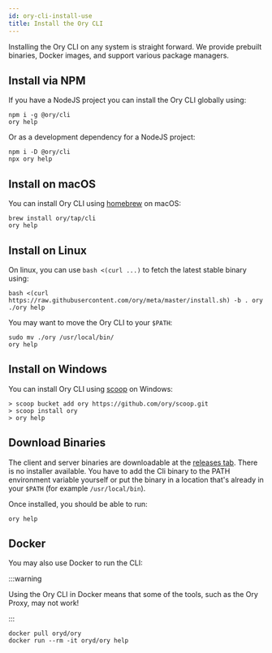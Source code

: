 ```yaml
---
id: ory-cli-install-use
title: Install the Ory CLI
---
```


Installing the Ory CLI on any system is straight forward. We provide prebuilt
binaries, Docker images, and support various package managers.

## Install via NPM

If you have a NodeJS project you can install the Ory CLI globally using:

```
npm i -g @ory/cli
ory help
```

Or as a development dependency for a NodeJS project:

```
npm i -D @ory/cli
npx ory help
```

## Install on macOS

You can install Ory CLI using [homebrew](https://brew.sh/) on macOS:

```shell
brew install ory/tap/cli
ory help
```

## Install on Linux

On linux, you can use `bash <(curl ...)` to fetch the latest stable binary
using:

```shell
bash <(curl https://raw.githubusercontent.com/ory/meta/master/install.sh) -b . ory
./ory help
```

You may want to move the Ory CLI to your `$PATH`:

```shell
sudo mv ./ory /usr/local/bin/
ory help
```

## Install on Windows

You can install Ory CLI using [scoop](https://scoop.sh) on Windows:

```shell
> scoop bucket add ory https://github.com/ory/scoop.git
> scoop install ory
> ory help
```

## Download Binaries

The client and server binaries are downloadable at the
[releases tab](https://github.com/ory/cli/releases). There is no installer
available. You have to add the Cli binary to the PATH environment variable
yourself or put the binary in a location that's already in your `$PATH` (for
example `/usr/local/bin`).

Once installed, you should be able to run:

```shell
ory help
```

## Docker

You may also use Docker to run the CLI:

:::warning

Using the Ory CLI in Docker means that some of the tools, such as the Ory Proxy,
may not work!

:::

```shell
docker pull oryd/ory
docker run --rm -it oryd/ory help
```
